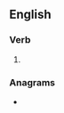 ==English==

===Verb===
{{head|en|verb form}}

# {{en-past of|ramble}}

===Anagrams===
* {{anagrams|en|blarmed|marbled}}